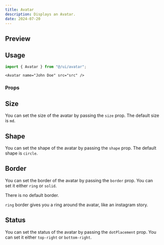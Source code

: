 ```yaml
---
title: Avatar
description: Displays an Avatar.
date: 2024-07-20
---
```


## Preview

<ComponentPreview name="/ui/avatar-demos/avatar" />

## Usage

```jsx
import { Avatar } from "@/ui/avatar";
```

```tsx
<Avatar name="John Doe" src="src" />
```

### Props

## Size

You can set the size of the avatar by passing the `size` prop. The default size is `md`.

<ComponentPreview name="/ui/avatar-demos/avatar-sizes" />

## Shape

You can set the shape of the avatar by passing the `shape` prop. The default shape is `circle`.

<ComponentPreview name="/ui/avatar-demos/avatar-shape" />

## Border

You can set the border of the avatar by passing the `border` prop.
You can set it either `ring` or `solid`.

There is no default border.

`ring` border gives you a ring around the avatar, like an instagram story.

<ComponentPreview name="/ui/avatar-demos/avatar-border" />

## Status

You can set the status of the avatar by passing the `dotPlacement` prop.
You can set it either `top-right` or `bottom-right`.

<ComponentPreview name="/ui/avatar-demos/avatar-dot" />

